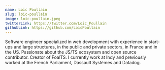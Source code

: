```yaml
---
name: Loïc Poullain
slug: loic-poullain
image: loic-poullain.jpeg
twitterLink: https://twitter.com/Loic_Poullain
githubLink: https://github.com/LoicPoullain
---
```


Software engineer specialized in web development with experience in start-ups
and large structures, in the public and private sectors, in France and in the
US. Passionate about the JS/TS ecosystem and open source contributor. Creator
of FoalTS. I currently work at Indy and previously worked at the French
Parliament, Dassault Systèmes and Datadog.